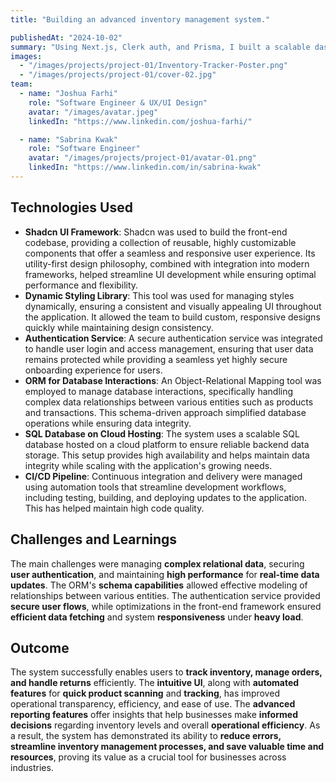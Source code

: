 ```yaml
---
title: "Building an advanced inventory management system."

publishedAt: "2024-10-02"
summary: "Using Next.js, Clerk auth, and Prisma, I built a scalable dashboard for inventory management."
images:
  - "/images/projects/project-01/Inventory-Tracker-Poster.png"
  - "/images/projects/project-01/cover-02.jpg"
team:
  - name: "Joshua Farhi"
    role: "Software Engineer & UX/UI Design"
    avatar: "/images/avatar.jpeg"
    linkedIn: "https://www.linkedin.com/joshua-farhi/"

  - name: "Sabrina Kwak"
    role: "Software Engineer"
    avatar: "/images/projects/project-01/avatar-01.png"
    linkedIn: "https://www.linkedin.com/in/sabrina-kwak"
---
```


## Technologies Used

- **Shadcn UI Framework**: Shadcn was used to build the front-end codebase, providing a collection of reusable, highly customizable components that offer a seamless and responsive user experience. Its utility-first design philosophy, combined with integration into modern frameworks, helped streamline UI development while ensuring optimal performance and flexibility.
- **Dynamic Styling Library**: This tool was used for managing styles dynamically, ensuring a consistent and visually appealing UI throughout the application. It allowed the team to build custom, responsive designs quickly while maintaining design consistency.
- **Authentication Service**: A secure authentication service was integrated to handle user login and access management, ensuring that user data remains protected while providing a seamless yet highly secure onboarding experience for users.
- **ORM for Database Interactions**: An Object-Relational Mapping tool was employed to manage database interactions, specifically handling complex data relationships between various entities such as products and transactions. This schema-driven approach simplified database operations while ensuring data integrity.
- **SQL Database on Cloud Hosting**: The system uses a scalable SQL database hosted on a cloud platform to ensure reliable backend data storage. This setup provides high availability and helps maintain data integrity while scaling with the application's growing needs.
- **CI/CD Pipeline**: Continuous integration and delivery were managed using automation tools that streamline development workflows, including testing, building, and deploying updates to the application. This has helped maintain high code quality.

## Challenges and Learnings

The main challenges were managing **complex relational data**, securing **user authentication**, and maintaining **high performance** for **real-time data updates**. The ORM's **schema capabilities** allowed effective modeling of relationships between various entities. The authentication service provided **secure user flows**, while optimizations in the front-end framework ensured **efficient data fetching** and system **responsiveness** under **heavy load**.

## Outcome

The system successfully enables users to **track inventory, manage orders, and handle returns** efficiently. The **intuitive UI**, along with **automated features** for **quick product scanning** and **tracking**, has improved operational transparency, efficiency, and ease of use. The **advanced reporting features** offer insights that help businesses make **informed decisions** regarding inventory levels and overall **operational efficiency**. As a result, the system has demonstrated its ability to **reduce errors, streamline inventory management processes, and save valuable time and resources**, proving its value as a crucial tool for businesses across industries.
